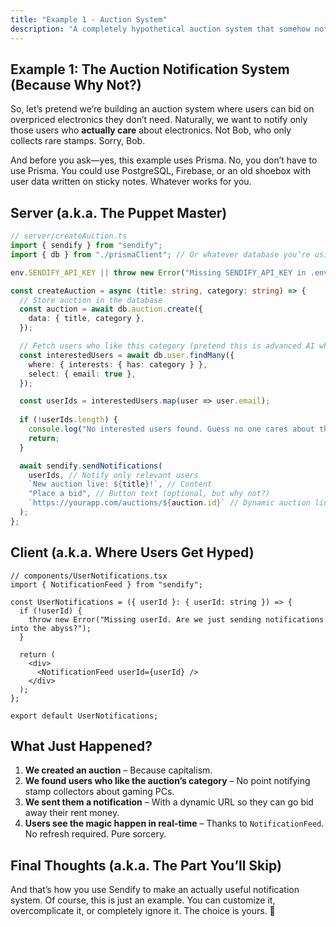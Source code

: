```yaml
---
title: "Example 1 - Auction System"
description: "A completely hypothetical auction system that somehow notifies the right users (magic, basically)."
---
```


## Example 1: The Auction Notification System (Because Why Not?)

So, let’s pretend we’re building an auction system where users can bid on overpriced electronics they don’t need. Naturally, we want to notify only those users who **actually care** about electronics. Not Bob, who only collects rare stamps. Sorry, Bob.

And before you ask—yes, this example uses Prisma. No, you don’t have to use Prisma. You could use PostgreSQL, Firebase, or an old shoebox with user data written on sticky notes. Whatever works for you.

## Server (a.k.a. The Puppet Master)

```ts
// server/createAuction.ts
import { sendify } from "sendify";
import { db } from "./prismaClient"; // Or whatever database you’re using

env.SENDIFY_API_KEY || throw new Error("Missing SENDIFY_API_KEY in .env file. What did you expect, telepathic notifications?");

const createAuction = async (title: string, category: string) => {
  // Store auction in the database
  const auction = await db.auction.create({
    data: { title, category },
  });

  // Fetch users who like this category (pretend this is advanced AI when it’s really just a WHERE clause)
  const interestedUsers = await db.user.findMany({
    where: { interests: { has: category } },
    select: { email: true },
  });

  const userIds = interestedUsers.map(user => user.email);
  
  if (!userIds.length) {
    console.log("No interested users found. Guess no one cares about this auction.");
    return;
  }

  await sendify.sendNotifications(
    userIds, // Notify only relevant users
    `New auction live: ${title}!`, // Content
    "Place a bid", // Button text (optional, but why not?)
    `https://yourapp.com/auctions/${auction.id}` // Dynamic auction link
  );
};
```

## Client (a.k.a. Where Users Get Hyped)

```tsx
// components/UserNotifications.tsx
import { NotificationFeed } from "sendify";

const UserNotifications = ({ userId }: { userId: string }) => {
  if (!userId) {
    throw new Error("Missing userId. Are we just sending notifications into the abyss?");
  }

  return (
    <div>
      <NotificationFeed userId={userId} />
    </div>
  );
};

export default UserNotifications;
```

## What Just Happened?

1. **We created an auction** – Because capitalism.
2. **We found users who like the auction’s category** – No point notifying stamp collectors about gaming PCs.
3. **We sent them a notification** – With a dynamic URL so they can go bid away their rent money.
4. **Users see the magic happen in real-time** – Thanks to `NotificationFeed`. No refresh required. Pure sorcery.

## Final Thoughts (a.k.a. The Part You’ll Skip)

And that’s how you use Sendify to make an actually useful notification system. Of course, this is just an example. You can customize it, overcomplicate it, or completely ignore it. The choice is yours. 🚀